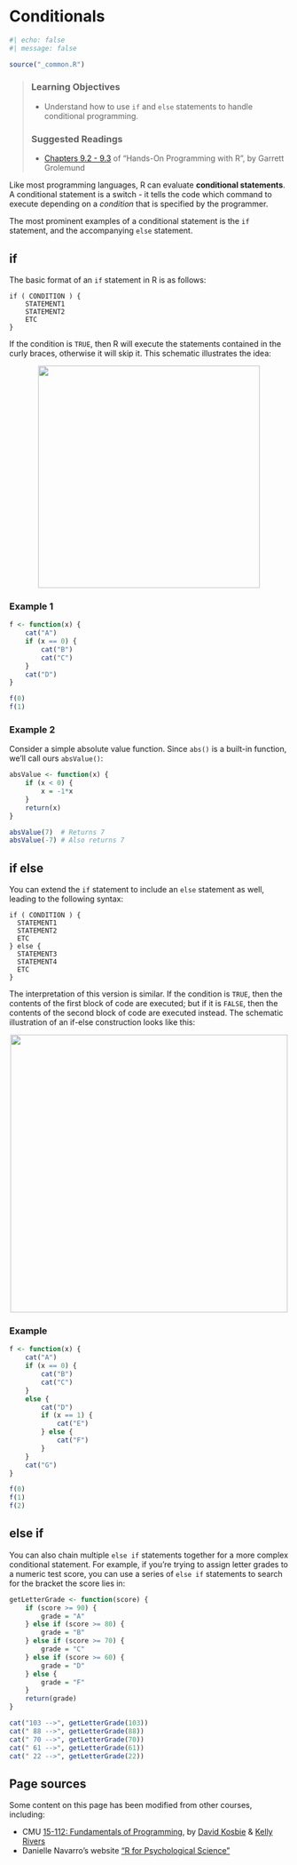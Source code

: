 # Conditionals {#sec-conditionals}

```r
#| echo: false
#| message: false

source("_common.R")
```

> ### Learning Objectives {.unnumbered}
>
> * Understand how to use `if` and `else` statements to handle conditional programming.
>
> ### Suggested Readings {.unnumbered}
>
> * [Chapters 9.2 - 9.3](https://rstudio-education.github.io/hopr/programs.html#if-statements) of "Hands-On Programming with R", by Garrett Grolemund

Like most programming languages, R can evaluate **conditional statements**. A conditional statement is a switch - it tells the code which command to execute depending on a _condition_ that is specified by the programmer.

The most prominent examples of a conditional statement is the `if` statement, and the accompanying `else` statement.

## if

The basic format of an `if` statement in R is as follows:

```
if ( CONDITION ) {
    STATEMENT1
    STATEMENT2
    ETC
}
```

If the condition is `TRUE`, then R will execute the statements contained in the curly braces, otherwise it will skip it. This schematic illustrates the idea:

<center>
![](images/condition_if.png){ width=400 }
</center>

### Example 1 {.unnumbered}

```r
f <- function(x) {
    cat("A")
    if (x == 0) {
        cat("B")
        cat("C")
    }
    cat("D")
}
```

```r
f(0)
f(1)
```

### Example 2 {.unnumbered}

Consider a simple absolute value function. Since `abs()` is a built-in function, we'll call ours `absValue()`:

```r
absValue <- function(x) {
    if (x < 0) {
        x = -1*x
    }
    return(x)
}
```

```r
absValue(7)  # Returns 7
absValue(-7) # Also returns 7
```

## if else

You can extend the `if` statement to include an `else` statement as well, leading to the following syntax:

```
if ( CONDITION ) {
  STATEMENT1
  STATEMENT2
  ETC
} else {
  STATEMENT3
  STATEMENT4
  ETC
}
```

The interpretation of this version is similar. If the condition is `TRUE`, then the contents of the first block of code are executed; but if it is `FALSE`, then the contents of the second block of code are executed instead. The schematic illustration of an if-else construction looks like this:

<center>
![](images/condition_if_else.png){ width=500 }
</center>

### Example {.unnumbered}

```r
f <- function(x) {
    cat("A")
    if (x == 0) {
        cat("B")
        cat("C")
    }
    else {
        cat("D")
        if (x == 1) {
            cat("E")
        } else {
            cat("F")
        }
    }
    cat("G")
}
```

```r
f(0)
f(1)
f(2)
```

## else if

You can also chain multiple `else if` statements together for a more complex conditional statement. For example, if you're trying to assign letter grades to a numeric test score, you can use a series of `else if` statements to search for the bracket the score lies in:

```r
getLetterGrade <- function(score) {
    if (score >= 90) {
        grade = "A"
    } else if (score >= 80) {
        grade = "B"
    } else if (score >= 70) {
        grade = "C"
    } else if (score >= 60) {
        grade = "D"
    } else {
        grade = "F"
    }
    return(grade)
}
```

```r
cat("103 -->", getLetterGrade(103))
cat(" 88 -->", getLetterGrade(88))
cat(" 70 -->", getLetterGrade(70))
cat(" 61 -->", getLetterGrade(61))
cat(" 22 -->", getLetterGrade(22))
```

## Page sources  {.unnumbered}

Some content on this page has been modified from other courses, including:

- CMU [15-112: Fundamentals of Programming](http://www.kosbie.net/cmu/spring-17/15-112/notes/notes-conditionals.html), by [David Kosbie](http://www.kosbie.net/cmu/) & [Kelly Rivers](https://hcii.cmu.edu/people/kelly-rivers)
- Danielle Navarro's website ["R for Psychological Science"](https://psyr.djnavarro.net/)
